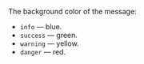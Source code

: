 The background color of the message:

- `info` — blue.
- `success` — green.
- `warning` — yellow.
- `danger` — red.